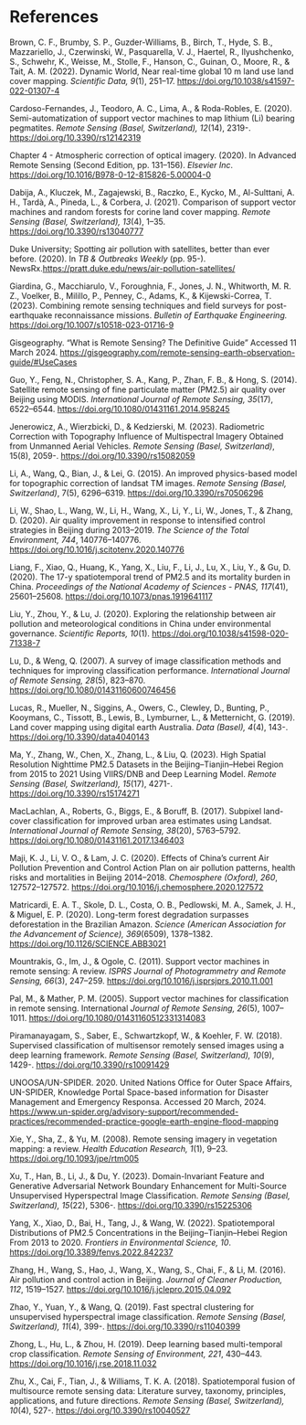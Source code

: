 # References {.unnumbered}

Brown, C. F., Brumby, S. P., Guzder-Williams, B., Birch, T., Hyde, S. B., Mazzariello, J., Czerwinski, W., Pasquarella, V. J., Haertel, R., Ilyushchenko, S., Schwehr, K., Weisse, M., Stolle, F., Hanson, C., Guinan, O., Moore, R., & Tait, A. M. (2022). Dynamic World, Near real-time global 10 m land use land cover mapping. *Scientific Data, 9*(1), 251–17. [https://doi.org/10.1038/s41597-022-01307-4](https://doi.org/10.1038/s41597-022-01307-4)

Cardoso-Fernandes, J., Teodoro, A. C., Lima, A., & Roda-Robles, E. (2020). Semi-automatization of support vector machines to map lithium (Li) bearing pegmatites. *Remote Sensing (Basel, Switzerland), 12*(14), 2319-. [https://doi.org/10.3390/rs12142319](https://doi.org/10.3390/rs12142319)

Chapter 4 - Atmospheric correction of optical imagery. (2020). In Advanced Remote Sensing (Second Edition, pp. 131–156). *Elsevier Inc*. [https://doi.org/10.1016/B978-0-12-815826-5.00004-0](https://doi.org/10.1016/B978-0-12-815826-5.00004-0)

Dabija, A., Kluczek, M., Zagajewski, B., Raczko, E., Kycko, M., Al-Sulttani, A. H., Tardà, A., Pineda, L., & Corbera, J. (2021). Comparison of support vector machines and random forests for corine land cover mapping. *Remote Sensing (Basel, Switzerland), 13*(4), 1–35. [https://doi.org/10.3390/rs13040777](https://doi.org/10.3390/rs13040777)

Duke University; Spotting air pollution with satellites, better than ever before. (2020). In *TB & Outbreaks Weekly* (pp. 95-). NewsRx.[https://pratt.duke.edu/news/air-pollution-satellites/](https://pratt.duke.edu/news/air-pollution-satellites/)

Giardina, G., Macchiarulo, V., Foroughnia, F., Jones, J. N., Whitworth, M. R. Z., Voelker, B., Milillo, P., Penney, C., Adams, K., & Kijewski-Correa, T. (2023). Combining remote sensing techniques and field surveys for post-earthquake reconnaissance missions. *Bulletin of Earthquake Engineering.* [https://doi.org/10.1007/s10518-023-01716-9](https://doi.org/10.1007/s10518-023-01716-9)

Gisgeography. “What is Remote Sensing? The Definitive Guide” Accessed 11 March 2024.
[https://gisgeography.com/remote-sensing-earth-observation-guide/#UseCases](https://gisgeography.com/remote-sensing-earth-observation-guide/#UseCases)

Guo, Y., Feng, N., Christopher, S. A., Kang, P., Zhan, F. B., & Hong, S. (2014). Satellite remote sensing of fine particulate matter (PM2.5) air quality over Beijing using MODIS. *International Journal of Remote Sensing, 35*(17), 6522–6544. [https://doi.org/10.1080/01431161.2014.958245](https://doi.org/10.1080/01431161.2014.958245)

Jenerowicz, A., Wierzbicki, D., & Kedzierski, M. (2023). Radiometric Correction with Topography Influence of Multispectral Imagery Obtained from Unmanned Aerial Vehicles. *Remote Sensing (Basel, Switzerland)*, 15(8), 2059-. [https://doi.org/10.3390/rs15082059](https://doi.org/10.3390/rs15082059)

Li, A., Wang, Q., Bian, J., & Lei, G. (2015). An improved physics-based model for topographic correction of landsat TM images. *Remote Sensing (Basel, Switzerland)*, 7(5), 6296–6319. [https://doi.org/10.3390/rs70506296](https://doi.org/10.3390/rs70506296)

Li, W., Shao, L., Wang, W., Li, H., Wang, X., Li, Y., Li, W., Jones, T., & Zhang, D. (2020). Air quality improvement in response to intensified control strategies in Beijing during 2013–2019. *The Science of the Total Environment, 744*, 140776–140776. [https://doi.org/10.1016/j.scitotenv.2020.140776](https://doi.org/10.1016/j.scitotenv.2020.140776)

Liang, F., Xiao, Q., Huang, K., Yang, X., Liu, F., Li, J., Lu, X., Liu, Y., & Gu, D. (2020). The 17-y spatiotemporal trend of PM2.5 and its mortality burden in China. *Proceedings of the National Academy of Sciences - PNAS, 117*(41), 25601–25608. [https://doi.org/10.1073/pnas.1919641117](https://doi.org/10.1073/pnas.1919641117)

Liu, Y., Zhou, Y., & Lu, J. (2020). Exploring the relationship between air pollution and meteorological conditions in China under environmental governance. *Scientific Reports, 10*(1). [https://doi.org/10.1038/s41598-020-71338-7](https://doi.org/10.1038/s41598-020-71338-7)

Lu, D., & Weng, Q. (2007). A survey of image classification methods and techniques for improving classification performance. *International Journal of Remote Sensing, 28*(5), 823–870. [https://doi.org/10.1080/01431160600746456](https://doi.org/10.1080/01431160600746456)

Lucas, R., Mueller, N., Siggins, A., Owers, C., Clewley, D., Bunting, P., Kooymans, C., Tissott, B., Lewis, B., Lymburner, L., & Metternicht, G. (2019). Land cover mapping using digital earth Australia. *Data (Basel), 4*(4), 143-. [https://doi.org/10.3390/data4040143](https://doi.org/10.3390/data4040143)

Ma, Y., Zhang, W., Chen, X., Zhang, L., & Liu, Q. (2023). High Spatial Resolution Nighttime PM2.5 Datasets in the Beijing–Tianjin–Hebei Region from 2015 to 2021 Using VIIRS/DNB and Deep Learning Model. *Remote Sensing (Basel, Switzerland), 15*(17), 4271-. [https://doi.org/10.3390/rs15174271](https://doi.org/10.3390/rs15174271)

MacLachlan, A., Roberts, G., Biggs, E., & Boruff, B. (2017). Subpixel land-cover classification for improved urban area estimates using Landsat. *International Journal of Remote Sensing, 38*(20), 5763–5792. [https://doi.org/10.1080/01431161.2017.1346403](https://doi.org/10.1080/01431161.2017.1346403)

Maji, K. J., Li, V. O., & Lam, J. C. (2020). Effects of China’s current Air Pollution Prevention and Control Action Plan on air pollution patterns, health risks and mortalities in Beijing 2014–2018. *Chemosphere (Oxford), 260*, 127572–127572. [https://doi.org/10.1016/j.chemosphere.2020.127572](https://doi.org/10.1016/j.chemosphere.2020.127572)

Matricardi, E. A. T., Skole, D. L., Costa, O. B., Pedlowski, M. A., Samek, J. H., & Miguel, E. P. (2020). Long-term forest degradation surpasses deforestation in the Brazilian Amazon. *Science (American Association for the Advancement of Science), 369*(6509), 1378–1382. [https://doi.org/10.1126/SCIENCE.ABB3021](https://doi.org/10.1126/SCIENCE.ABB3021)

Mountrakis, G., Im, J., & Ogole, C. (2011). Support vector machines in remote sensing: A review. *ISPRS Journal of Photogrammetry and Remote Sensing, 66*(3), 247–259. [https://doi.org/10.1016/j.isprsjprs.2010.11.001](https://doi.org/10.1016/j.isprsjprs.2010.11.001)

Pal, M., & Mather, P. M. (2005). Support vector machines for classification in remote sensing. International *Journal of Remote Sensing, 26*(5), 1007–1011. [https://doi.org/10.1080/01431160512331314083](https://doi.org/10.1080/01431160512331314083)

Piramanayagam, S., Saber, E., Schwartzkopf, W., & Koehler, F. W. (2018). Supervised classification of multisensor remotely sensed images using a deep learning framework. *Remote Sensing (Basel, Switzerland), 10*(9), 1429-. [https://doi.org/10.3390/rs10091429](https://doi.org/10.3390/rs10091429)

UNOOSA/UN-SPIDER. 2020. United Nations Office for Outer Space Affairs, UN-SPIDER, Knowledge Portal Space-based information for Disaster Management and Emergency Responsa. Accessed 20 March, 2024. [https://www.un-spider.org/advisory-support/recommended-practices/recommended-practice-google-earth-engine-flood-mapping](https://www.un-spider.org/advisory-support/recommended-practices/recommended-practice-google-earth-engine-flood-mapping)

Xie, Y., Sha, Z., & Yu, M. (2008). Remote sensing imagery in vegetation mapping: a review. *Health Education Research, 1*(1), 9–23. [https://doi.org/10.1093/jpe/rtm005](https://doi.org/10.1093/jpe/rtm005)

Xu, T., Han, B., Li, J., & Du, Y. (2023). Domain-Invariant Feature and Generative Adversarial Network Boundary Enhancement for Multi-Source Unsupervised Hyperspectral Image Classification. *Remote Sensing (Basel, Switzerland), 15*(22), 5306-. [https://doi.org/10.3390/rs15225306](https://doi.org/10.3390/rs15225306)

Yang, X., Xiao, D., Bai, H., Tang, J., & Wang, W. (2022). Spatiotemporal Distributions of PM2.5 Concentrations in the Beijing–Tianjin–Hebei Region From 2013 to 2020. *Frontiers in Environmental Science, 10*. [https://doi.org/10.3389/fenvs.2022.842237](https://doi.org/10.3389/fenvs.2022.842237)

Zhang, H., Wang, S., Hao, J., Wang, X., Wang, S., Chai, F., & Li, M. (2016). Air pollution and control action in Beijing. *Journal of Cleaner Production, 112*, 1519–1527. [https://doi.org/10.1016/j.jclepro.2015.04.092](https://doi.org/10.1016/j.jclepro.2015.04.092)

Zhao, Y., Yuan, Y., & Wang, Q. (2019). Fast spectral clustering for unsupervised hyperspectral image classification. *Remote Sensing (Basel, Switzerland), 11*(4), 399-. [https://doi.org/10.3390/rs11040399](https://doi.org/10.3390/rs11040399)

Zhong, L., Hu, L., & Zhou, H. (2019). Deep learning based multi-temporal crop classification. *Remote Sensing of Environment, 221*, 430–443. [https://doi.org/10.1016/j.rse.2018.11.032](https://doi.org/10.1016/j.rse.2018.11.032)

Zhu, X., Cai, F., Tian, J., & Williams, T. K. A. (2018). Spatiotemporal fusion of multisource remote sensing data: Literature survey, taxonomy, principles, applications, and future directions. *Remote Sensing (Basel, Switzerland), 10*(4), 527-. [https://doi.org/10.3390/rs10040527](https://doi.org/10.3390/rs10040527)






  




  
  

